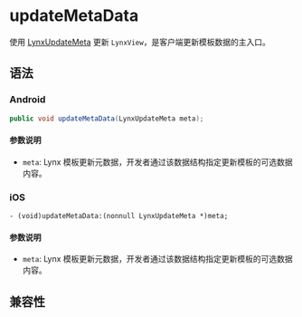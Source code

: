 # updateMetaData

使用 [LynxUpdateMeta](/api/lynx-native-api/lynx-update-meta) 更新 `LynxView`，是客户端更新模板数据的主入口。

## 语法

### Android

```java
public void updateMetaData(LynxUpdateMeta meta);
```

#### 参数说明

- `meta`: Lynx 模板更新元数据，开发者通过该数据结构指定更新模板的可选数据内容。

### iOS

```objc
- (void)updateMetaData:(nonnull LynxUpdateMeta *)meta;
```

#### 参数说明

- `meta`: Lynx 模板更新元数据，开发者通过该数据结构指定更新模板的可选数据内容。

## 兼容性


<LegacyCompatTable metadata="lynx-native-api/lynx-view/update-meta-data" />
